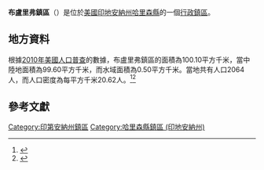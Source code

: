 {{noteTA
|G1=USState
|G2=地名
|G3=Unit
}}
{{Infobox settlement
|official_name            = 布盧里弗鎮區
|native_name = Blue River Township
|settlement_type          = [[行政鎮區|行政鎮區]]
|image_skyline            = 
|imagesize                = 
|image_map                = Map highlighting Blue River Township, Harrison County, Indiana.svg
|mapsize                  = 250px
|pushpin_map  =USA Indiana
|pushpin_label = 布盧里弗鎮區
|pushpin_label_position   = top
|pushpin_map_caption      = 布盧里弗鎮區在印地安納州的位置
|subdivision_type         = [[世界政區索引|國家]]
|subdivision_type1        = [[美国州份|州份]]
|subdivision_type2        = [[印地安納州行政区划|縣]]
|subdivision_name         = [[美国|美国]]
|subdivision_name1        = [[印地安納州|印地安納州]]
|subdivision_name2        = [[哈里森縣_(印地安納州)|哈里森縣]]
|elevation_ft             = 748
|elevation_m              = 228
|timezone                 = [[北美东部時區|北美东部時區]]
|area_total_km2           = 100.10
|area_land_km2            = 99.60
|area_water_km2           = 0.50
|area_total_sq_mi         = 
|area_land_sq_mi          = 
|area_water_sq_mi         = 
|population_as_of         = [[2010年美國人口普查|2010]]
|population_footnotes     = 
|population_total         = 2064
|population_density_km2   = auto
|population_density_sq_mi = auto
|utc_offset               = -5
|coordinates              = {{coord|38|22|40|N|86|12|50|W|type:city_region:US-AL_source:GNS-enwiki|display=inline,title}}
| coor_pinpoint           = 
| coordinates_footnotes   = 
|timezone_DST             = EDT
|utc_offset_DST           = -4
|postal_code_type         = [[美國郵區編號|郵區編號]]
|postal_code              = 
|area_code                = {{link-en|电话区号812|Area code 812|812}}
|blank_name = [[地名信息系统|GNIS ID]]
|blank_info = 453118
}}
'''布盧里弗鎮區'''（{{lang-en|Blue River Township}}）是位於[[美國|美國]][[印地安納州|印地安納州]][[哈里森縣_(印地安納州)|哈里森縣]]的一個[[行政鎮區|行政鎮區]]。

== 地方資料 ==
根據[[2010年美國人口普查|2010年美國人口普查]]的數據，布盧里弗鎮區的面積為100.10平方千米，當中陸地面積為99.60平方千米，而水域面積為0.50平方千米。當地共有人口2064人，而人口密度為每平方千米20.62人。<ref name="GR8">{{cite web|url=http://factfinder2.census.gov|publisher=[[美国人口调查局|美国人口调查局]]|accessdate=2011-05-14|title=American FactFinder|archive-date=2013-09-11|archive-url=https://web.archive.org/web/20130911234518/http://factfinder2.census.gov/|dead-url=no}}</ref><ref>{{cite web|url=https://www.citypopulation.de/en/usa/illinois/admin/|title=USA: Illinois (Counties and Townships) - City Population|accessdate=2020-07-20|archive-date=2020-04-22|archive-url=https://web.archive.org/web/20200422090607/https://www.citypopulation.de/en/usa/illinois/admin/|dead-url=no}}</ref>

== 參考文獻 ==
{{reflist}}

{{哈里森縣 (印地安納州)}}

{{DEFAULTSORT:Blue River Township}}
[[Category:印第安納州鎮區|Category:印第安納州鎮區]]
[[Category:哈里森縣鎮區_(印地安納州)|Category:哈里森縣鎮區 (印地安納州)]]

{{Indiana-geo-stub}}